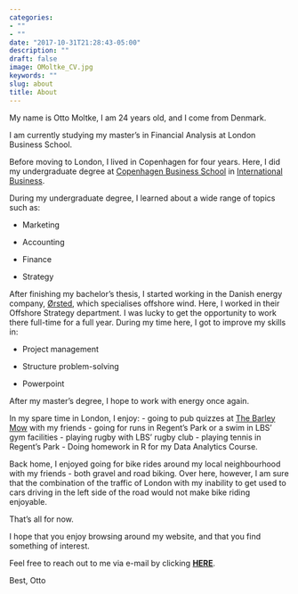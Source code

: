 ```yaml
---
categories:
- ""
- ""
date: "2017-10-31T21:28:43-05:00"
description: ""
draft: false
image: OMoltke_CV.jpg
keywords: ""
slug: about
title: About
---
```


My name is Otto Moltke, I am 24 years old, and I come from Denmark.

I am currently studying my master's in Financial Analysis at London Business School.

Before moving to London, I lived in Copenhagen for four years. Here, I did my undergraduate degree at [Copenhagen Business School](https://www.cbs.dk/en) in [International Business](https://www.cbs.dk/en/study/bachelor/bsc-in-international-business).

During my undergraduate degree, I learned about a wide range of topics such as:

- Marketing

- Accounting

- Finance

- Strategy

After finishing my bachelor's thesis, I started working in the Danish energy company, [Ørsted](https://orsted.co.uk/), which specialises offshore wind. Here, I worked in their Offshore Strategy department. I was lucky to get the opportunity to work there full-time for a full year. During my time here, I got to improve my skills in:

- Project management

- Structure problem-solving

- Powerpoint 

After my master's degree, I hope to work with energy once again. 

In my spare time in London, I enjoy:
- going to pub quizzes at [The Barley Mow](https://www.barleymowlondon.co.uk/) with my friends
- going for runs in Regent's Park or a swim in LBS' gym facilities
- playing rugby with LBS' rugby club
- playing tennis in Regent's Park
- Doing homework in R for my Data Analytics Course. 

Back home, I enjoyed going for bike rides around my local neighbourhood with my friends - both gravel and road biking. Over here, however, I am sure that the combination of the traffic of London with my inability to get used to cars driving in the left side of the road would not make bike riding enjoyable.

That's all for now.

I hope that you enjoy browsing around my website, and that you find something of interest.

Feel free to reach out to me via e-mail by clicking [**HERE**](mailto:omoltke.mfa2022@london.edu).

Best,
Otto